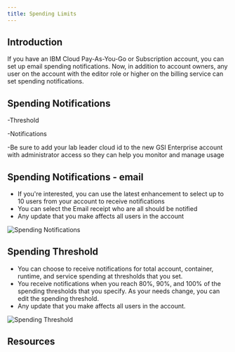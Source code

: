 ```yaml
---
title: Spending Limits
---
```



<PageDescription>


</PageDescription>

## Introduction
If you have an IBM Cloud Pay-As-You-Go or Subscription account, you can set up email spending notifications. Now, in addition to account owners, any user on the account with the editor role or higher on the billing service can set spending notifications.


## Spending Notifications

-Threshold

-Notifications

-Be sure to add your lab leader cloud id to the new GSI Enterprise account with administrator access so they can help you monitor and manage usage

## Spending Notifications - email
- If you're interested, you can use the latest enhancement to select up to 10 users from your account to receive notifications
- You can select the Email receipt who are all should be notified
- Any update that you make affects all users in the account

![Spending Notifications](images/Notifications.png)

## Spending Threshold

 - You can choose to receive notifications for total account, container, runtime, and service spending at thresholds that you set. 
 - You receive notifications when you reach 80%, 90%, and 100% of the spending thresholds that you specify. As your needs change, you can edit the spending threshold. 
 - Any update that you make affects all users in the account.

![Spending Threshold](images/Threshold.png)

## Resources
